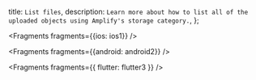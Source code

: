   title: `List files`,
  description: `Learn more about how to list all of the uploaded objects using Amplify's storage category.`,
};


<Fragments fragments={{ios: ios1}} />


<Fragments fragments={{android: android2}} />


<Fragments fragments={{ flutter: flutter3 }} />